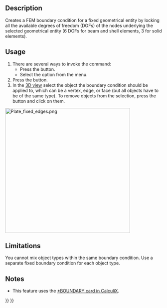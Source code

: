 <languages/>
<translate>

<!--T:9-->
{{Docnav
|[[FEM_ConstraintTransform|Local Coordinate System]]
|[[FEM_ConstraintRigidBody|Rigid Body Constraint]]
|[[FEM_Workbench|FEM]]
|IconL=FEM_ConstraintTransform.svg
|IconR=FEM_ConstraintRigidBody.svg
|IconC=Workbench_FEM.svg
}}

<!--T:1-->
{{GuiCommandContainer|
{{GuiCommand
|Name=FEM ConstraintFixed
|MenuLocation=Model → Mechanical Boundary Conditions and Loads → Fixed Boundary Condition
|Workbenches=[[FEM_Workbench|FEM]]
|SeeAlso=[[FEM_ConstraintContact|FEM Constraint contact]]
}}
{{GuiCommandFemInfo
|Solvers=All
}}
}}

==Description== <!--T:2-->

<!--T:6-->
Creates a FEM boundary condition for a fixed geometrical entity by locking all the available degrees of freedom (DOFs) of the nodes underlying the selected geometrical entity (6 DOFs for beam and shell elements, 3 for solid elements).

==Usage== <!--T:3-->

<!--T:7-->
# There are several ways to invoke the command:
#* Press the {{Button|[[Image:FEM_ConstraintFixed.svg|16px]] [[FEM_ConstraintFixed|Fixed Boundary Condition]]}} button.
#* Select the {{MenuCommand|Model → Mechanical Boundary Conditions and Loads → [[Image:FEM_ConstraintFixed.svg|16px]] Fixed Boundary Condition}} option from the menu.
# Press the {{Button|Add}} button.
# In the [[3D_view|3D view]] select the object the boundary condition should be applied to, which can be a vertex, edge, or face (but all objects have to be of the same type). To remove objects from the selection, press the {{Button|Remove}} button and click on them.

</translate>
[[Image:Plate_fixed_edges.png|400px]]
<translate>

<!--T:15-->
{{Caption|Square plate fixed (clamped) on all edges.}}

==Limitations== <!--T:4-->

<!--T:8-->
You cannot mix object types within the same boundary condition. Use a separate fixed boundary condition for each object type.

==Notes== <!--T:13-->

<!--T:14-->
* This feature uses the [https://web.mit.edu/calculix_v2.7/CalculiX/ccx_2.7/doc/ccx/node163.html *BOUNDARY card in CalculiX].


<!--T:10-->
{{Docnav
|[[FEM_ConstraintTransform|Local Coordinate System]]
|[[FEM_ConstraintRigidBody|Rigid Body Constraint]]
|[[FEM_Workbench|FEM]]
|IconL=FEM_ConstraintTransform.svg
|IconR=FEM_ConstraintRigidBody.svg
|IconC=Workbench_FEM.svg
}}

</translate>
{{FEM Tools navi{{#translation:}}}}
{{Userdocnavi{{#translation:}}}}
